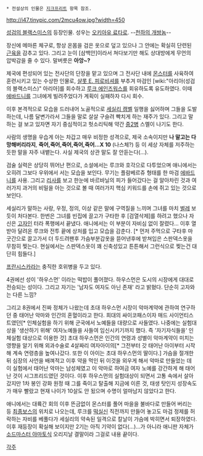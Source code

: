  * 전설상의 인물은 [[지크프리트]] 항목 참조.

http://i47.tinypic.com/2mcu4ow.jpg?width=450

[[성검의 블랙스미스]]의 등장인물. 성우는 [[오키아유 료타로]]. --[[천하의 개쌍놈]]--

장신에 메마른 체구로, 항상 온몸을 검은 옷으로 덮고 있으나 그 안에는 확실히 단련된 [[근육]]을 감추고 있다. 그리고 눈이 [삼백안]이라서 쳐다보기만 해도 상대방에게 무언의 압박감을 줄 수 있다. 말버릇은 '''아앙~?'''

제국에 편성되어 있는 전사단의 단장을 맡고 있으며 그 전사단 내에 [[몬스터]]를 사육하여 훈련시키고 있는 수상한 인물로, [[샬롯 E. 피로비셔]]를 부추겨 마검인 [wiki:"아리아(성검의 블랙스미스)" 아리아]를 회수하고 [[루크 에인즈워스]]를 회유하도록 유도하였다. 이때 [[에바드니]]를 그녀에게 빌려주었다가 계획이 실패하자 다시 회수.

이후 본격적으로 모습을 드러내어 노골적으로 [[세실리 캠벨]] 일행을 싫어하며 그들을 도발하는데, 나름 달변가라서 그들을 말로 살살 구슬려 빡치게 하는 재주가 있다. 그리고 말하는 걸 보고 있자면 자기 중심적이고 헛소리틱해 약간 [[중2병]] 스멜이 나기도 한다. 

사람의 생명을 우습게 아는 차갑고 매우 비정한 성격으로, 제국 소속이지만 '''나 말고는 다 망해버리라지''', '''죽어,죽어,죽어,죽어,죽어...X 10''' (나스체?) 등 이 세상 자체를 저주하는 듯한 말을 자주 내뱉는다. 사실 제국의 상관 말도 잘 안듣는다(...).

검술 실력은 상당히 뛰어난 편으로, 소설에서는 루크와 호각으로 다투었으며 애니에서는 오히려 그보다 우위에서 서는 모습을 보인다. 무기는 플람베르쥬 형태를 한 마검 [[에바드니]]를 사용. 그리고 [[리사]]를 보고 한눈에 바르바닐의 피가 들어갔다는 걸 알아차린 것과 여러가지 과거의 비밀을 아는 것으로 볼 때 여러가지 핵심 키워드를 손에 쥐고 있는 것으로 보인다.

세실리가 말하는 사랑, 우정, 정의, 이상 같은 말에 구역질을 느끼며 그녀를 마치 [[벌레]] 보듯이 처다본다. 한번은 그녀를 빈집에 끌고가 구타한 후 [검열삭제]를 하려고 했으나 자신은 [[고자]]인 터라 폭행에서 끝냈다. 애니에서는 이 부분이 자비심 없이 잘렸다... 이후 열받아 달려온 루크와 전투 끝에 상처를 입고 모습을 감춘다. [* 먼저 주먹으로 구타후 마굿간으로 끌고가서 더 두드려팬후 가슴부분갑옷을 뜯어낸후에 받쳐입은 스판덱스옷을 무참히 찢는다. 현실에서는 스판덱스옷이 꽤 신축성있고 튼튼해서 그런식으로 찢는건 대단히 힘들다.]

[[프란시스카]]라는 충직한 호위병을 두고 있다. 

4권에선 성이 '하우스먼' 이라는 떡밥이 풀어졌다. 하우스먼은 도시의 시장에게 대대로 전승되는 성이다. 그리고 자기는 '남자도 여자도 아닌 존재' 라고 밝혔다. 단순히 고자와는 다른 느낌?

그리고 8권에서 진짜 정체가 나왔는데 초대 하우스먼 시장이 악마계약에 관하여 연구하던 중 태어난 악마와 인간의 혼혈이라고 한다. 희대의 싸이코패스이자 매드 사이언티스트였던[* 인체실험을 하기 위해 군국에서 노예들을 대량으로 사들였다. 나중에는 실험대상을 '생산하기 위해' 여자노예들을 사들여 임신시키기까지 했다. 즉 '자기자식들을' 인체실험 대상으로 이용한 것] 초대 하우스먼은 인간의 연령과 성별이 악마계약이 미치는 영향을 알기 위해 외과수술로 4살짜리 여자아이의[* 그전부터 갓 태어난 아이부터 시작해 계속 연령층을 높여나갔다. 또한 이 아이는 초대 하우스먼의 딸이다.] 가슴을 절개한 뒤 심장의 사언을 배껴적고 이후 약을 먹인 뒤 이것을 외우게 해서 악마로 만들었는 데 이 실험에서 태어난 악마는 남성체였고 이 악마로 하여금 여자 노예를 강간하게 해 태어난 것이 시그프리드였던 것이다. 이후 하우스먼의 실험대상이 되면서 고통 속에서 살아갔지만 1차 봉인 강화 원정 때 그를 죽이고 탈출해 지금에 이른 것, 태생 탓인지 성장속도가 매우 빨랐고 현재 나이가 10살도 안 됬으며 수명이 얼마남지 않았다고 한다.

애니에서는 대륙간 회의 이후 뜬금없이 몬스터를 풀어 마을을 불바다로 만들어 버리는 등 [[최종보스]]의 위치로 나오는데, 루크를 [[떡실신]] 직전까지 만들어 놓고도 마검 정제를 허락하는 자비를 베풀다가 세실리의 약속된 일격으로 칼날이 가슴에 박히면서 퇴장하였다. 이후 재등장이 확실해 보이지만 2기는 아직 기약이 없다(…)...가 아니라 애니판 자체가 [[소드마스터 야마토]]식 오리지날 결말이라 그걸로 내용 끝이다.

[[각주]]
